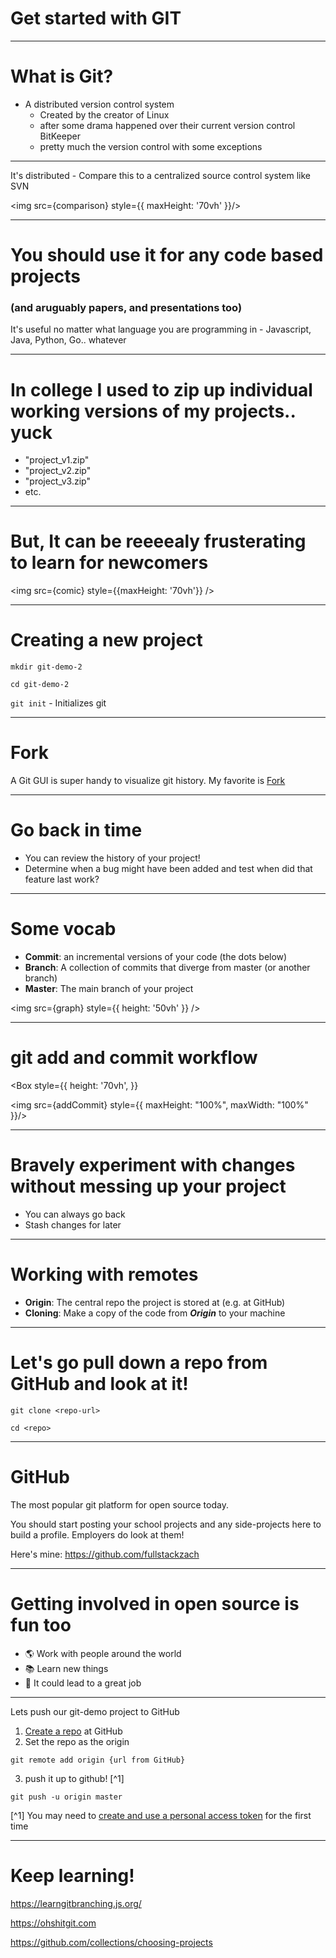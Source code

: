 

# Get started with GIT

---

# What is Git? 

- A distributed version control system
  - Created by the creator of Linux
  - after some drama happened over their current version control BitKeeper
  - pretty much the version control with some exceptions

---

It's distributed - Compare this to a centralized source control system like SVN

<img src={comparison} style={{ maxHeight: '70vh' }}/>

---

# You should use it for any code based projects

### (and aruguably papers, and presentations too)

It's useful no matter what language you are programming in - Javascript, Java, Python, Go.. whatever

---

# In college I used to zip up individual working versions of my projects.. yuck


* "project_v1.zip"
* "project_v2.zip"
* "project_v3.zip"
* etc.

---

# But, It can be reeeealy frusterating to learn for newcomers

<img src={comic} style={{maxHeight: '70vh'}} />

---

# Creating a new project

`mkdir git-demo-2`

`cd git-demo-2`

`git init` - Initializes git

---

# Fork

A Git GUI is super handy to visualize git history. My favorite is [Fork](https://git-fork.com/)

---

# Go back in time
 
* You can review the history of your project!
* Determine when a bug might have been added and test when did that feature last work?

---

# Some vocab

- **Commit**: an incremental versions of your code (the dots below)
- **Branch**: A collection of commits that diverge from master (or another branch)
- **Master**: The main branch of your project

<img src={graph} style={{ height: '50vh' }} />

---

# git add and commit workflow

<Box
style={{
      height: '70vh',
}}
>
<img src={addCommit} style={{
  maxHeight: "100%",
  maxWidth: "100%"
}}/>
</Box>

---

# Bravely experiment with changes without messing up your project

- You can always go back
- Stash changes for later

---

# Working with remotes

- **Origin**: The central repo the project is stored at (e.g. at GitHub)
- **Cloning**: Make a copy of the code from ***Origin*** to your machine

---

# Let's go pull down a repo from GitHub and look at it!

`git clone <repo-url>`

`cd <repo>`

---

# GitHub

The most popular git platform for open source today. 

You should start posting your school projects and any side-projects here to build a profile. Employers do look at them!

Here's mine: https://github.com/fullstackzach

---

# Getting involved in open source is fun too
  - 🌎 Work with people around the world
  - 📚 Learn new things
  - 💼 It could lead to a great job

---

Lets push our git-demo project to GitHub

1. [Create a repo](https://github.com/new) at GitHub
2. Set the repo as the origin

`git remote add origin {url from GitHub}`

3. push it up to github! [^1]

`git push -u origin master`

[^1] You may need to [create and use a personal access token](https://help.github.com/en/github/authenticating-to-github/creating-a-personal-access-token-for-the-command-line) for the first time

---

# Keep learning!

https://learngitbranching.js.org/

https://ohshitgit.com

https://github.com/collections/choosing-projects

